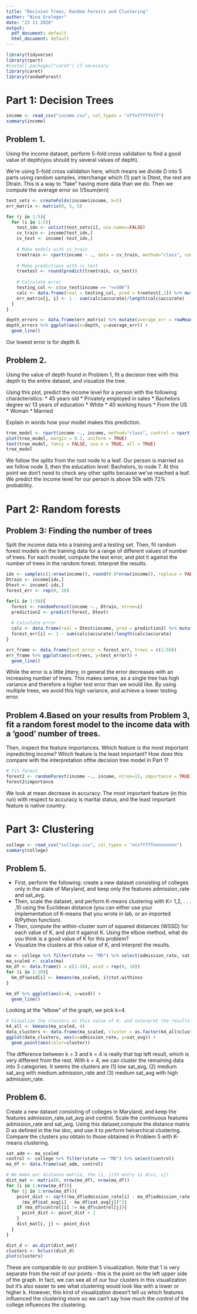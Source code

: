 ```yaml
---
title: "Decision Trees, Random Forests and Clustering"
author: "Nina Groleger"
date: "23 11 2020"
output:
  pdf_document: default
  html_document: default
---
```


```r
library(tidyverse)
library(rpart)
#install.packages("caret") if necessary
library(caret)
library(randomForest)
```

# Part 1: Decision Trees
```r
income <- read_csv("income.csv", col_types = "nffnfffffnff")
summary(income)
```

## Problem 1. 
Using the income dataset, perform 5-fold cross validation to find a good value of depth(you should try several values of depth).


We're using 5-fold cross validation here, which means we divide D into 5 parts using random samples, interchange which (1) part is Dtest, the rest are Dtrain. This is a way to "fake" having more data than we do. Then we compute the average error so 1/5sum(erri)
```r
test_sets <- createFolds(income$income, k=5)
err_matrix <- matrix(0, 5, 5)

for (j in 1:5){
  for (i in 1:5){
    test_idx <- unlist(test_sets[i], use.names=FALSE)
    cv_train <- income[test_idx,]
    cv_test <- income[-test_idx,]
  
    # Make models with cv_train
    treetrain <- rpart(income ~ ., data = cv_train, method="class", control = rpart.control(maxdepth=(j*2), cp=0))
  
    # Make predictions with cv_test
    treetest <- round(predict(treetrain, cv_test))
  
    # Calculate error
    testing_col <- c(cv_test$income == "<=50K")
    calc <- data.frame(real = testing_col, pred = treetest[,1]) %>% mutate(accurate = (real==pred))
    err_matrix[j, i] <- 1 - sum(calc$accurate)/length(calc$accurate)
  }
}

depth_errors <- data.frame(err_matrix) %>% mutate(average_err = rowMeans(err_matrix), depth = c(2, 4, 6, 8, 10))
depth_errors %>% ggplot(aes(x=depth, y=average_err)) +
  geom_line()
```

Our lowest error is for depth 6. 

## Problem 2.
Using the value of depth found in Problem 1, fit a decision tree with this depth to the entire dataset, and visualize the tree. 

Using this plot, predict the income level for a person with the following characteristics:
* 45 years old
* Privately employed in sales
* Bachelors degree w/ 13 years of education
* White
* 40 working hours
* From the US
* Woman
* Married

Explain in words how your model makes this prediction.

```r
tree_model <- rpart(income ~., income, method="class", control = rpart.control(maxdepth = 6))
plot(tree_model, margin = 0.1, uniform = TRUE)
text(tree_model, fancy = FALSE, use.n = TRUE, all = TRUE)
tree_model
```

We follow the splits from the root node to a leaf. Our person is married so we follow node 3, then the education level: Bachelors, to node 7. At this point we don't need to check any other splits because we've reached a leaf. We predict the income level for our person is above 50k with 72% probability.

# Part 2: Random forests

## Problem 3: Finding the number of trees
Split the income data into a training and a testing set. Then, fit random forest models on the training data for a range of different values of number of trees. For each model, compute the test error, and plot it against the number of trees in the random forest. Interpret the results.

```r
idx <- sample(c(1:nrow(income)), round(0.8*nrow(income)), replace = FALSE)
Dtrain <- income[idx,]
Dtest <- income[-idx,]
forest_err <- rep(0, 20)

for(i in 1:50){
  forest <- randomForest(income ~., Dtrain, ntree=i)
  prediction2 <- predict(forest, Dtest)
  
  # Calculate error
  calc <- data.frame(real = Dtest$income, pred = prediction2) %>% mutate(accurate = (real==pred))
  forest_err[i] <- 1 - sum(calc$accurate)/length(calc$accurate)
}

err_frame <- data.frame(test_error = forest_err, trees = c(1:50))
err_frame %>% ggplot(aes(x=trees, y=test_error)) +
  geom_line()
```

While the error is a little jittery, in general the error decreases with an increasing number of trees. This makes sense, as a single tree has high variance and therefore a higher test error than we would like. By using multiple trees, we avoid this high variance, and achieve a lower testing error. 

## Problem 4.Based on your results from Problem 3, fit a random forest model to the income data with a ‘good’ number of trees. 
Then, inspect the feature importances. Which feature is the most important inpredicting income? Which feature is the least important? How does this compare with the interpretation ofthe decision tree model in Part 1?

```r
# fit forest
forest2 <- randomForest(income ~., income, ntree=15, importance = TRUE)
forest2$importance
```
We look at mean decrease in accuracy: The most important feature (in this run) with respect to accuracy is marital status, and the least important feature is native country. 

# Part 3: Clustering
```r
college <- read_csv("college.csv", col_types = "nccfffffnnnnnnnnn")
summary(college)
```

## Problem 5.
* First, perform the following: create a new dataset consisting of colleges only in the state of Maryland, and keep only the features admission_rate and sat_avg. 
* Then, scale the dataset, and perform K-means clustering with K= 1,2, . . . ,10 using the Euclidean distance (you can either use your implementation of K-means that you wrote in lab, or an imported R/Python function). 
* Then, compute the within-cluster sum of squared distances (WSSD) for each value of K, and plot it against K. Using the elbow method, what do you think is a good value of K for this problem? 
* Visualize the clusters at this value of K, and interpret the results.

```r
ma <- college %>% filter(state == "MD") %>% select(admission_rate, sat_avg)
ma_scaled <- scale(ma)
km_df <- data.frame(k = c(1:10), wssd = rep(0, 10))
for (i in 1:10){
  km_df$wssd[i] <- kmeans(ma_scaled, i)$tot.withinss
}

km_df %>% ggplot(aes(x=k, y=wssd)) +
  geom_line()
```

Looking at the "elbow" of the graph, we pick k=4.

```r
# Visualize the clusters at this value of K, and interpret the results.
k4_all <- kmeans(ma_scaled, 4)
data_clusters <- data.frame(ma_scaled, cluster = as.factor(k4_all$cluster))
ggplot(data_clusters, aes(x=admission_rate, y=sat_avg)) +
  geom_point(aes(color=cluster))
```
The difference between k = 3 and k = 4 is really that top left result, which is very different from the rest. With k = 4, we can cluster the remaining data into 3 categories. It seems the clusters are (1) low sat_avg, (2) medium sat_avg with medium admission_rate and (3) medium sat_avg with high admission_rate. 

## Problem 6.
Create a new dataset consisting of colleges in Maryland, and keep the features admission_rate,sat_avg and control. Scale the continuous features admission_rate and sat_avg. Using this dataset,compute the distance matrix D as defined in the hw doc, and use it to perform heirarchical clustering. Compare the clusters you obtain to those obtained in Problem 5 with K-means clustering.

```r
sat_adm <- ma_scaled
control <- college %>% filter(state == "MD") %>% select(control)
ma_df <- data.frame(sat_adm, control)
```

```r
# We make our distance matrix, the (i, j)th entry is d(xi, xj)
dist_mat <- matrix(0, nrow(ma_df), nrow(ma_df))
for (i in 1:nrow(ma_df)){
  for (j in 1:nrow(ma_df)){
    point_dist <- sqrt((ma_df$admission_rate[i] - ma_df$admission_rate[j])^2 +
      (ma_df$sat_avg[i] - ma_df$sat_avg[j])^2)
    if (ma_df$control[i] != ma_df$control[j]){
      point_dist <- point_dist + 1
    }
    dist_mat[i, j] <- point_dist
  }
}
```

```r
dist_d <- as.dist(dist_mat)
clusters <- hclust(dist_d)
plot(clusters)
```

These are comparable to our problem 5 visualization. Note that 1 is very separate from the rest of our points - this is the point on the left upper side of the graph. In fact, we can see all of our four clusters in this visualization but it's also easier to see what clustering would look like with a lower or higher k. However, this kind of visualization doesn't tell us which features influenced the clustering more so we can't say how much the control of the college influences the clustering. 

